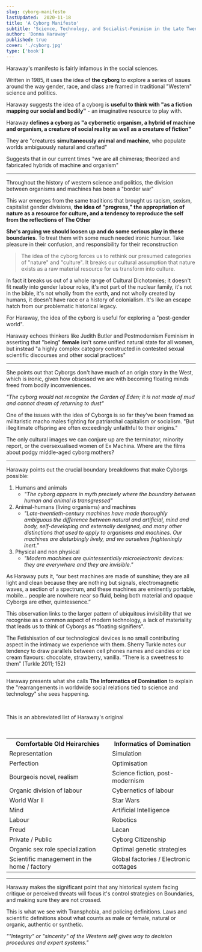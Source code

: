 ```yaml
---
slug: cyborg-manifesto
lastUpdated:  2020-11-18
title: 'A Cyborg Manifesto'
subtitle: 'Science, Technology, and Socialist-Feminism in the Late Twentieth Century'
author: 'Donna Haraway'
published: true
cover: './cyborg.jpg'
type: ['book']
---
```


Haraway's manifesto is fairly infamous in the social sciences.

Written in 1985, it uses the idea of **the cyborg** to explore a series of issues around the way gender, race, and class are framed in traditional "Western" science and politics.

Haraway suggests the idea of a cyborg is **useful to think with "as a fiction mapping our social and bodily"**  - an imaginative resource to play with.
    
Haraway **defines a cyborg as "a cybernetic organism, a hybrid of machine and organism, a creature of social reality as well as a creature of fiction"**  
    
They are "creatures **simultaneously animal and machine**, who populate worlds ambiguously natural and crafted"

Suggests that in our current times "we are all chimeras; theorized and fabricated hybrids of machine and organism"

---

Throughout the history of western science and politics, the division between organisms and machines has been a "border war"
    
This war emerges from the same traditions that brought us racism, sexism, capitalist gender divisions, **the idea of "progress," the appropriation of nature as a resource for culture, and a tendency to reproduce the self from the reflections of The Other**
    
**She's arguing we should loosen up and do some serious play in these boundaries**. To treat them with some much needed ironic humour. Take pleasure in their confusion, and responsibility for their reconstruction

> The idea of the cyborg forces us to rethink our presumed categories of "nature" and "culture". It breaks our cultural assumption that nature exists as a raw material resource for us transform into culture.

In fact it breaks us out of a whole range of Cultural Dichotomies; it doesn't fit neatly into gender labour roles, it's not part of the nuclear family, it's not in the bible, it's not wholly from the earth, and not wholly created by humans, it doesn't have race or a history of colonialism. It's like an escape hatch from our problematic historical legacy.

For Haraway, the idea of the cyborg is useful for exploring a "post-gender world".

Haraway echoes thinkers like Judith Butler and Postmodernism Feminism in asserting that "being" __female__ isn't some unified natural state for all women, but instead "a highly complex category constructed in contested sexual scientific discourses and other social practices"

---

She points out that Cyborgs don't have much of an origin story in the West, which is ironic, given how obsessed we are with becoming floating minds freed from bodily inconveniences.

_"The cyborg would not recognize the Garden of Eden; it is not made of mud and cannot dream of returning to dust"_

One of the issues with the idea of Cyborgs is so far they've been framed as militaristic macho males fighting for patriarchal capitalism or socialism. "But illegitimate offspring are often exceedingly unfaithful to their origins."

The only cultural images we can conjure up are the terminator, minority report, or the oversexualised women of Ex Machina.
Where are the films about podgy middle-aged cyborg mothers?

---

Haraway points out the crucial boundary breakdowns that make Cyborgs possible:
1. Humans and animals
    - _"The cyborg appears in myth precisely where the boundary between human and animal is transgressed"_
2. Animal-humans (living organisms) and machines
    - _"Late-twentieth-century machines have made thoroughly ambiguous the difference between natural and artificial, mind and body, self-developing and externally designed, and many other distinctions that used to apply to organisms and machines. Our machines are disturbingly lively, and we ourselves frighteningly inert."_
3. Physical and non physical
    - _"Modern machines are quintessentially microelectronic devices: they are everywhere and they are invisible."_

As Haraway puts it, “our best machines are made of sunshine; they are all light and clean because they are nothing but signals, electromagnetic waves, a section of a spectrum, and these machines are eminently portable, mobile... people are nowhere near so fluid, being both material and opaque Cyborgs are ether, quintessence.”

This observation links to the larger pattern of ubiquitous invisibility that we recognise as a common aspect of modern technology, a lack of materiality that leads us to think of Cyborgs as “floating signifiers".

The Fetishisation of our technological devices is no small contributing aspect in the intimacy we experience with them. Sherry Turkle notes our tendency to draw parallels between cell phones names and candies or ice cream flavours: chocolate, strawberry, vanilla. “There is a sweetness to them” (Turkle 2011; 152)

---

Haraway presents what she calls **The Informatics of Domination** to explain the "rearrangements in worldwide social relations tied to science and technology" she sees happening. 

<br />

<Subtext>This is an abbreviated list of Haraway's original</Subtext>

<br />

<table>
    <tr>
        <th>
        Comfortable Old Heirarchies
        </th>
        <th>
        Informatics of Domination
        </th>
    </tr>
    <tr>
        <td>
        Representation
        </td>
        <td>
        Simulation
        </td>
    </tr>
    <tr>
        <td>
        Perfection
        </td>
        <td>
        Optimisation
        </td>
    </tr>
    <tr>
        <td>
        Bourgeois novel, realism
        </td>
        <td>
        Science fiction, post-modernism
        </td>
    </tr>
    <tr>
        <td>
        Organic division of labour
        </td>
        <td>
        Cybernetics of labour
        </td>
    </tr>
    <tr>
        <td>
        World War II
        </td>
        <td>
        Star Wars
        </td>
    </tr>
    <tr>
        <td>
        Mind
        </td>
        <td>
        Artificial Intelligence
        </td>
    </tr>
    <tr>
        <td>
        Labour
        </td>
        <td>
        Robotics
        </td>
    </tr>
    <tr>
        <td>
        Freud
        </td>
        <td>
        Lacan
        </td>
    </tr>
    <tr>
        <td>
        Private / Public
        </td>
        <td>
        Cyborg Citizenship
        </td>
    </tr>
    <tr>
        <td>
        Organic sex role specialization
        </td>
        <td>
        Optimal genetic strategies
        </td>
    </tr>
    <tr>
        <td>
        Scientific management in the home / factory
        </td>
        <td>
        Global factories / Electronic cottages
        </td>
    </tr>
</table>

---

Haraway makes the significant point that any historical system facing critique or perceived threats will focus it's control strategies on Boundaries, and making sure they are not crossed.

This is what we see with Transphobia, and policing definitions. Laws and scientific definitions about what counts as male or female, natural or organic,  authentic or synthetic.

_""Integrity" or "sincerity" of the Western self gives way to decision procedures and expert systems."_
